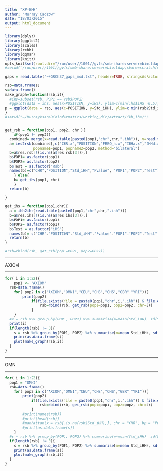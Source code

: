 ```yaml
---
title: "XP-EHH"
author: "Murray Cadzow"
date: "18/03/2015"
output: html_document
---
```



```r
library(dplyr)
library(ggplot2)
library(scales)
library(rehh)
library(qqman)
library(knitr)
opts_knit$set(root.dir="/run/user//1001//gvfs/smb-share:server=biocldap,share=scratch/merrimanlab/murray/working_dir/extract/ihh_ihs/")
#setwd("/run/user//1001//gvfs/smb-share:server=biocldap,share=scratch/merrimanlab/murray/working_dir/extract/ihh_ihs/")

gaps = read.table("~/GRCh37_gaps_mod.txt", header=TRUE, stringsAsFactors = FALSE)

rsb=data.frame()
s=data.frame()
make_graph=function(rsb,i){
  #ihs=subset(rsb, POP1 == rsb$POP2)
  #ggplot(data = ihs, aes(x=POSITION, y=iHS), ylim=c(min(ihs$iHS -0.5), max(ihs$iHS + 0.5)))  + geom_point(shape = 16, colour= alpha("black", 1/5)) + facet_wrap(~CHR, scales = "free_x")  + geom_hline(aes(yintercept= q1, colour ="quantile"), data=s,)  + geom_hline(aes(yintercept= q2, colour ="quantile"), data=s)  +geom_hline(aes(yintercept= m, colour="mean"), data=s) + scale_colour_manual("",breaks=c("mean","quantile"),values=c("blue","red")) + scale_x_continuous( xlab("Chromosome Position (Mbp)")) + ylab("iHS") + ggtitle(paste0(POP," iHS by Chromosome")) + theme( plot.background= element_rect(colour="black",fill=NA), legend.position= c(0.75, 0.12)) + theme_bw()
p = ggplot(data = rsb, aes(x=POSITION, y=Std_iHH), ylim=c(min(rsb$Std_iHH -0.5), max(rsb$Std_iHH + 0.5)))  + geom_point(shape = 16, colour= alpha("black", 1/5)) + facet_grid(POP2~ POP1) + geom_hline(aes(yintercept= -3.29, colour ="Threshold"))  + geom_hline(aes(yintercept= 3.29, colour ="Threshold")) + xlab(paste0("Chromosome ", i, " Position (Mbp)")) + ylab("Rsb/iHS") + ggtitle("Rsb and iHS (Genetic)") + geom_segment(data= subset(gaps, gaps$chrom == i),aes(x = chromStart, xend=chromEnd, y=min(rsb$Std_iHH-0.5), yend=min(rsb$Std_iHH-0.5), color="gap"),size=4)#+geom_point(data=ihs, aes(y = Std_iHH, x=POSITION,colour="PPARGC1A iHS"))
}
#setwd("~/MurrayXsan/Bioinformatics/working_dir/extract/ihh_ihs/")


get_rsb = function(pop1, pop2, chr ){
	if(pop1 != pop2){
  combined= merge(x=read.table(paste0(pop1,"chr",chr,".ihh")), y=read.table(paste0(pop2,"chr",chr,".ihh")), by="POSITION")
  a= ies2rsb(combined[,c("CHR.x","POSITION","FREQ_a.x","IHHa.x","IHHd.x","IES.x")], combined[,c("CHR.y","POSITION","FREQ_a.y","IHHa.y","IHHd.y","IES.y")],
             popname1=pop1, popname2=pop2, method="bilateral")
  b=a$res.rsb[!(is.na(a$res.rsb[3])),]
  b$POP1= as.factor(pop1)
  b$POP2= as.factor(pop2)
  b$Test = as.factor("Rsb")
  names(b)=c("CHR","POSITION","Std_iHH","Pvalue", "POP1","POP2","Test")
	} else{
	b= get_ihs(pop1, chr)
	}
  return(b)

}

get_ihs = function(pop1,chr){
  a = ihh2ihs(read.table(paste0(pop1,"chr",chr,".ihh")))
  b=a$res.ihs[!(is.na(a$res.ihs[3])),]
  b$POP1= as.factor(pop1)
  b$POP2= as.factor(pop1)
  b$Test = as.factor("iHS")
  names(b)= c("CHR","POSITION","Std_iHH","Pvalue","POP1","POP2","Test")
  return(b)
}

#rsb=rbind(rsb, get_rsb(pop1=POP1, pop2=POP2))
```

---

AXIOM

---

```r
for( i in 1:22){
	pop1 <- "AXIOM"
  rsb=data.frame()
	for( pop2 in c("AXIOM","OMNI","CEU","CHB","CHS","GBR","YRI")){
  		print(pop2)  
    		if(file.exists(file = paste0(pop1,"chr",i,".ihh")) & file.exists(file = paste0(pop2,"chr",i,".ihh"))){
      			rsb=rbind(rsb, get_rsb(pop1=pop1, pop2=pop2, chr=i))
      		}
	}
  #s = rsb %>% group_by(POP1, POP2) %>% summarise(m=mean(Std_iHH), sd(Std_iHH), min(Std_iHH), max(Std_iHH), q1 = quantile(Std_iHH, 0.01), q2 = quantile(Std_iHH, 0.99))
  print(i)
  if(length(rsb) != 0){
    s = rsb %>% group_by(POP1, POP2) %>% summarise(m=mean(Std_iHH), sd(Std_iHH), min(Std_iHH), max(Std_iHH), q1 = quantile(Std_iHH, 0.01), q2 = quantile(Std_iHH, 0.99))
    print(as.data.frame(s))
    plot(make_graph(rsb,i))
  }
}
```


---

OMNI

---


```r
for( i in 1:22){
  pop1 = "OMNI"
  rsb=data.frame()
	for( pop2 in c("AXIOM","OMNI","CEU","CHB","CHS","GBR","YRI")){
  		print(pop2)  
    		if(file.exists(file = paste0(pop1,"chr",i,".ihh")) & file.exists(file = paste0(pop2,"chr",i,".ihh"))){
      			rsb=rbind(rsb, get_rsb(pop1=pop1, pop2=pop2, chr=i))
      		}  
  		#print(names(rsb))
  		#print(head(rsb))
 		#manhattan(x = rsb[!is.na(rsb$Std_iHH),], chr = "CHR", bp = "POSITION", p = "Pvalue", main=paste(POP1, POP2)) 		
  		#print(as.data.frame(s))		
	}
  #s = rsb %>% group_by(POP1, POP2) %>% summarise(m=mean(Std_iHH), sd(Std_iHH), min(Std_iHH), max(Std_iHH), q1 = quantile(Std_iHH, 0.01), q2 = quantile(Std_iHH, 0.99))
  if(length(rsb) != 0){
    s = rsb %>% group_by(POP1, POP2) %>% summarise(m=mean(Std_iHH), sd(Std_iHH), min(Std_iHH), max(Std_iHH), q1 = quantile(Std_iHH, 0.01), q2 = quantile(Std_iHH, 0.99))
    print(as.data.frame(s))
    plot(make_graph(rsb,i))
  }
}
```
